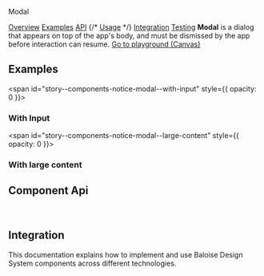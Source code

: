 
<bal-doc-banner id="story--components-notice-modal--basic">Modal</bal-doc-banner>

<bal-doc-tabs>
  <a href="#story--components-notice-modal--basic">Overview</a>
  <a href="#examples">Examples</a>
  <a href="#component-api">API</a>
  {/* <a href="#usage">Usage</a> */}
  <a href="#integration">Integration</a>
  <a href="#testing">Testing</a>
</bal-doc-tabs>

<bal-doc-lead>
  <b>Modal</b> is a dialog that appears on top of the app's body, and must be dismissed by the app before interaction
  can resume.
</bal-doc-lead>

<Canvas withSource="open" className="has-visible-overflow">
  <Story id="components-notice-modal--basic" />
</Canvas>


<bal-doc-app>
  <bal-button-group class="mb-large" position="center">
    <a class="button is-primary" href="?path=/story/components-notice-modal--basic">
      Go to playground (Canvas)
    </a>
    <bal-doc-stackblitz
      template={exampleHtml}
      component={exampleTs}
      name-2="modal"
      template-2={modalHtml}
      component-2={modalTs}
    ></bal-doc-stackblitz>
  </bal-button-group>
</bal-doc-app>

## Examples

<span id="story--components-notice-modal--with-input" style={{ opacity: 0 }}></span>

### With Input

<Canvas className="has-visible-overflow">
  <Story id="components-notice-modal--with-input" />
</Canvas>

<span id="story--components-notice-modal--large-content" style={{ opacity: 0 }}></span>

### With large content

<Canvas className="has-visible-overflow">
  <Story id="components-notice-modal--large-content" />
</Canvas>

## Component Api

<Description markdown={readme} />
<Description markdown={modalHeader} />
<Description markdown={modalBody} />

<br />

## Integration

This documentation explains how to implement and use Baloise Design System components across different technologies.

<bal-doc-link-list>
  <a href="?path=/docs/development-getting-started-html5-overview--page">
    <bal-doc-link-list-item template="html5"></bal-doc-link-list-item>
  </a>
  <a href="?path=/docs/development-getting-started-vue-overview--page">
    <bal-doc-link-list-item template="vue"></bal-doc-link-list-item>
  </a>
  <a href="?path=/docs/development-implementation-modal--page#usage-with-angular">
    <bal-doc-link-list-item template="angular"></bal-doc-link-list-item>
  </a>
  <a href="?path=/docs/development-getting-started-react-overview--page">
    <bal-doc-link-list-item template="react"></bal-doc-link-list-item>
  </a>
</bal-doc-link-list>


<Description markdown={testing} />

<bal-doc-github link="/components/notice/bal-modal/stories/bal-modal.docs.mdx"></bal-doc-github>
